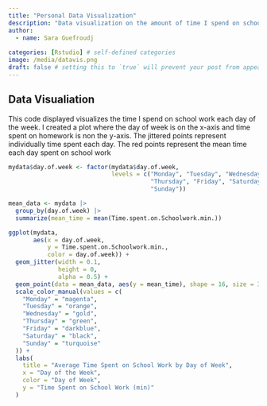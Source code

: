 ```yaml
---
title: "Personal Data Visualization"
description: "Data visualization on the amount of time I spend on schoolwork each day of the week"
author:
  - name: Sara Guefroudj
    
categories: [Rstudio] # self-defined categories
image: /media/datavis.png
draft: false # setting this to `true` will prevent your post from appearing on your listing page until you're ready!
---
```


## Data Visualiation

This code displayed visualizes the time I spend on school work each day of the week. I created a  plot where the day of week is on the x-axis and time spent on homework is non the y-axis. The jittered points represent individually time spent each day. The red points represent the mean time each day spent on school work

```r
mydata$day.of.week <- factor(mydata$day.of.week,
                             levels = c("Monday", "Tuesday", "Wednesday",
                                        "Thursday", "Friday", "Saturday",
                                        "Sunday")) 

mean_data <- mydata |>
  group_by(day.of.week) |>
  summarize(mean_time = mean(Time.spent.on.Schoolwork.min.))

ggplot(mydata,
       aes(x = day.of.week,
           y = Time.spent.on.Schoolwork.min.,
           color = day.of.week)) +
  geom_jitter(width = 0.1,
              height = 0,
              alpha = 0.5) +
  geom_point(data = mean_data, aes(y = mean_time), shape = 16, size = 3, color = "red") +
  scale_color_manual(values = c(
    "Monday" = "magenta",
    "Tuesday" = "orange",
    "Wednesday" = "gold",
    "Thursday" = "green",
    "Friday" = "darkblue",
    "Saturday" = "black",
    "Sunday" = "turquoise"
  )) +
  labs(
    title = "Average Time Spent on School Work by Day of Week",
    x = "Day of the Week",
    color = "Day of Week",
    y = "Time Spent on School Work (min)"
  )
```

